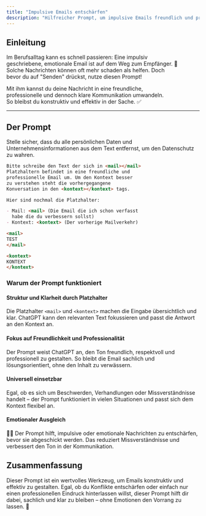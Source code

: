 ```yaml
---
title: "Impulsive Emails entschärfen"
description: "Hilfreicher Prompt, um impulsive Emails freundlich und professionell umzuformulieren."
---
```


## Einleitung

Im Berufsalltag kann es schnell passieren: Eine impulsiv  
geschriebene, emotionale Email ist auf dem Weg zum Empfänger. 😤  
Solche Nachrichten können oft mehr schaden als helfen. Doch  
bevor du auf "Senden" drückst, nutze diesen Prompt!

Mit ihm kannst du deine Nachricht in eine freundliche,  
professionelle und dennoch klare Kommunikation umwandeln.  
So bleibst du konstruktiv und effektiv in der Sache. ✅

---

## Der Prompt


<Aside type="danger" title="Vorsicht!">
  Stelle sicher, dass du alle persönlichen Daten und Unternehmensinformationen
  aus dem Text entfernst, um den Datenschutz zu wahren.
</Aside>

```markdown
Bitte schreibe den Text der sich in <mail></mail>
Platzhaltern befindet in eine freundliche und
professionelle Email um. Um den Kontext besser
zu verstehen steht die vorhergegangene
Konversation in den <kontext></kontext> tags.

Hier sind nochmal die Platzhalter:

- Mail: <mail> (Die Email die ich schon verfasst
  habe die du verbessern sollst)
- Kontext: <kontext> (Der vorherige Mailverkehr)

<mail>
TEST
</mail>

<kontext>
KONTEXT
</kontext>
```

### Warum der Prompt funktioniert

#### Struktur und Klarheit durch Platzhalter

Die Platzhalter `<mail>` und `<kontext>` machen die Eingabe
übersichtlich und klar. ChatGPT kann den relevanten Text
fokussieren und passt die Antwort an den Kontext an.

#### Fokus auf Freundlichkeit und Professionalität

Der Prompt weist ChatGPT an, den Ton freundlich, respektvoll
und professionell zu gestalten. So bleibt die Email sachlich
und lösungsorientiert, ohne den Inhalt zu verwässern.

#### Universell einsetzbar

Egal, ob es sich um Beschwerden, Verhandlungen oder
Missverständnisse handelt – der Prompt funktioniert in
vielen Situationen und passt sich dem Kontext flexibel an.

#### Emotionaler Ausgleich

🧘‍♂️ Der Prompt hilft, impulsive oder emotionale Nachrichten
zu entschärfen, bevor sie abgeschickt werden. Das reduziert
Missverständnisse und verbessert den Ton in der Kommunikation.

## Zusammenfassung

Dieser Prompt ist ein wertvolles Werkzeug, um
Emails konstruktiv und effektiv zu gestalten.
Egal, ob du Konflikte entschärfen oder einfach nur
einen professionellen Eindruck hinterlassen willst,
dieser Prompt hilft dir dabei, sachlich und klar zu
bleiben – ohne Emotionen den Vorrang zu lassen. 🌟
